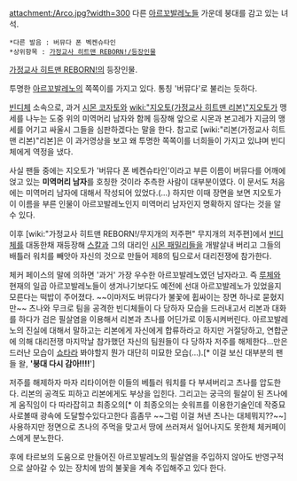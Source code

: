 attachment:/Arco.jpg?width=300
다른 [[아르꼬발레노]]들 가운데 붕대를 감고 있는 녀석.

 *다른 발음 : 버뮤다 폰 벡켄슈타인
 *상위항목 : [[가정교사 히트맨 REBORN!/등장인물]]

[[가정교사 히트맨 REBORN!]]의 등장인물.

투명한 [[아르꼬발레노]]의 쪽쪽이를 가지고 있다. 통칭 '버뮤다'로 불리는 듯하다.


[[빈디체]] 소속으로, 과거 [[시몬 코자토]]와 [[wiki:"지오토(가정교사 히트맨 리본)"지오토]]가 맹세를 나누는 도중 위의 미역머리 남자와 함께 등장해 앞으로 시몬과 본고레가 지금의 맹세를 어기고 싸울시 그들을 심판하겠다는 말을 한다. 참고로 [wiki:"리본(가정교사 히트맨 리본)"리본]은 이 과거영상을 보고 왜 투명한 쪽쪽이를 너희들이 가지고 있냐며 빈디체에게 역정을 냈다.

사실 팬들 중에는 지오토가 '버뮤다 폰 베켄슈타인'이라고 부른 이름이 버뮤다를 어깨에 얹고 있는 '''미역머리 남자'''를 호칭한 것이라 추측한 사람이 대부분이였다. 이 문서도 처음에는 미역머리 남자에 대해서 작성되어 있었다.(...) 하지만 이때 장면을 보면 지오토가 이 이름을 부른 인물이 아르꼬발레노인지 미역머리 남자인지 명확하지 않다는 것을 알 수 있다.

이후 [wiki:"가정교사 히트맨 REBORN!/무지개의 저주편" 무지개의 저주편]에서 [[빈디체]]를 대동한채 재등장해 [[스칼]]과 그의 대리인 [[시몬 패밀리]]들을 개발살내 버리고 그들의 배틀러 워치를 빼앗아 자신의 것으로 만들어 제8의 팀으로서 대리전쟁에 참가한다.

체커 페이스의 말에 의하면 '과거' 가장 우수한 아르꼬발레노였던 남자라고. 즉 [[루체]]와 현재의 일곱 아르꼬발레노들이 생겨나기보다도 예전에 선대 아르꼬발레노가 있었을지 모른다는 떡밥이 주어졌다.
~~이마저도 버뮤다가 불꽃에 휩싸이는 장면 하나로 묻혔지만~~ 츠나와 무크로 팀을 공격한 빈디체들이 다 당하자 모습을 드러내고서 리본과 대화를 하다가 검은 필살염을 이용해서 리본과 츠나를 어딘가로 이동시켜버린다.
아르꼬발레노의 진실에 대해서 말하고는 리본에게 자신에게 합류하라고 하지만 거절당하고, 연합군에 의해 대리전쟁 마지막날 참가했던 자신의 팀원들이 다 당하자 저주를 해제한다...만은 드러난 모습이 [[쇼타]]라 봐야할지 뭔가 대단히 미묘한 모습(…).[* 이걸 보신 대부분의 팬들 왈, ''''붕대 다시 감아!!!!'''']

저주를 해제하자 마자 리타이어한 이들의 베틀러 워치를 다 부셔버리고 츠나를 압도한다. 리본의 공격도 피하고 리본에게도 부상을 입힌다. 그리고는 궁극의 필살이 된 츠나에게 움직임이 다 따라잡히고 최종오의[* 이 최종오의는 숏워프를 이용한기술인데 작중묘사로볼때 광속에 도달할수있다고한다 흠좀무 ~~그럼 이걸 쳐낸 츠나는 대체뭐지??~~] 사용하지만 정면으로 츠나의 주먹을 맞고서 땅에 쓰러져서 일어나지도 못한체 체커페이스에게 분노한다.

후에 타르보의 도움으로 만들어진 아르꼬발레노의 필살염을 주입하지 않아도 반영구적으로 살아갈 수 있는 장치에 밤의 불꽃을 계속 
주입해주고 있다 한다.
